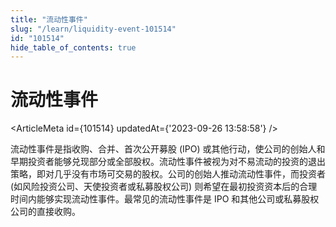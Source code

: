 ```yaml
---
title: "流动性事件"
slug: "/learn/liquidity-event-101514"
id: "101514"
hide_table_of_contents: true
---
```



# 流动性事件

<ArticleMeta id={101514} updatedAt={'2023-09-26 13:58:58'} />
<div className='border-solid border-b border-t-0 my-4 border-[var(--ifm-color-gray-300)]' />

流动性事件是指收购、合并、首次公开募股 (IPO) 或其他行动，使公司的创始人和早期投资者能够兑现部分或全部股权。流动性事件被视为对不易流动的投资的退出策略，即对几乎没有市场可交易的股权。公司的创始人推动流动性事件，而投资者 (如风险投资公司、天使投资者或私募股权公司) 则希望在最初投资资本后的合理时间内能够实现流动性事件。最常见的流动性事件是 IPO 和其他公司或私募股权公司的直接收购。
